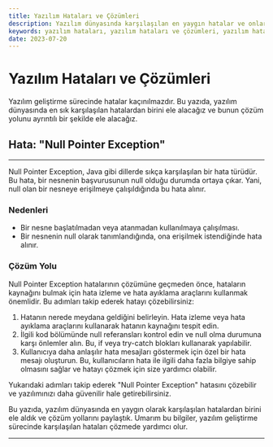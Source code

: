 ```yaml
---
title: Yazılım Hataları ve Çözümleri
description: Yazılım dünyasında karşılaşılan en yaygın hatalar ve onların çözümleri.
keywords: yazılım hataları, yazılım hataları ve çözümleri, yazılım hataları çözümleri, yazılım hataları ve çözümleri nelerdir, yazılım hataları ve çözümleri neler olabilir, yazılım hataları ve çözümleri nelerdir neler olabilir
date: 2023-07-20
---
```


# Yazılım Hataları ve Çözümleri

Yazılım geliştirme sürecinde hatalar kaçınılmazdır. Bu yazıda, yazılım dünyasında en sık karşılaşılan hatalardan birini ele alacağız ve bunun çözüm yolunu ayrıntılı bir şekilde ele alacağız.

## Hata: "Null Pointer Exception"
---
Null Pointer Exception, Java gibi dillerde sıkça karşılaşılan bir hata türüdür. Bu hata, bir nesnenin başvurusunun null olduğu durumda ortaya çıkar. Yani, null olan bir nesneye erişilmeye çalışıldığında bu hata alınır.

### Nedenleri
- Bir nesne başlatılmadan veya atanmadan kullanılmaya çalışılması.
- Bir nesnenin null olarak tanımlandığında, ona erişilmek istendiğinde hata alınır.

### Çözüm Yolu
Null Pointer Exception hatalarının çözümüne geçmeden önce, hataların kaynağını bulmak için hata izleme ve hata ayıklama araçlarını kullanmak önemlidir. Bu adımları takip ederek hatayı çözebilirsiniz:

1. Hatanın nerede meydana geldiğini belirleyin. Hata izleme veya hata ayıklama araçlarını kullanarak hatanın kaynağını tespit edin.
2. İlgili kod bölümünde null referansları kontrol edin ve null olma durumuna karşı önlemler alın. Bu, if veya try-catch blokları kullanarak yapılabilir.
3. Kullanıcıya daha anlaşılır hata mesajları göstermek için özel bir hata mesajı oluşturun. Bu, kullanıcıların hata ile ilgili daha fazla bilgiye sahip olmasını sağlar ve hatayı çözmek için size yardımcı olabilir.

Yukarıdaki adımları takip ederek "Null Pointer Exception" hatasını çözebilir ve yazılımınızı daha güvenilir hale getirebilirsiniz.

Bu yazıda, yazılım dünyasında en yaygın olarak karşılaşılan hatalardan birini ele aldık ve çözüm yollarını paylaştık. Umarım bu bilgiler, yazılım geliştirme sürecinde karşılaşılan hataları çözmede yardımcı olur.

---